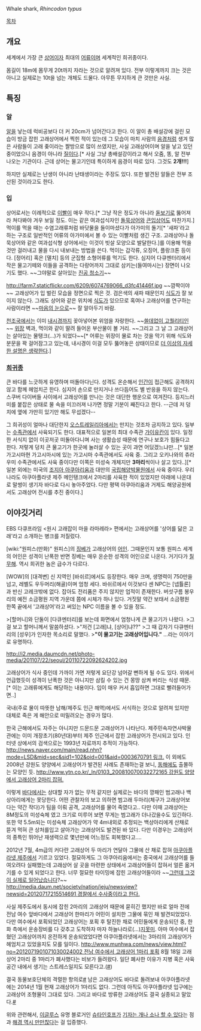 {{{#!html
<img src="http://upload.wikimedia.org/wikipedia/commons/f/f1/Whale_shark_Georgia_aquarium.jpg" width="600">
}}}

Whale shark, ''Rhincodon typus''

[[목차]]
== 개요 ==
세계에서 가장 큰 [[상어]]이자 최대의 [[어류]]이며 세계적인 희귀종이다.

몸길이 18m에 몸무게 20t까지 자라는 것으로 알려져 있다. 전부 이렇게까지 크는 것은 아니고 실제로는 10t을 넘는 개체도 드물다. 아무튼 무지하게 큰 것만은 사실.

== 특징 ==
=== 알 ===
[[알]]을 낳는데 럭비공보다 더 커 20cm가 넘어간다고 한다. 이 알이 총 배설강에 걸린 모습이 방금 잡힌 고래상어에서 찍힌 적이 있는데 그 모습이 마치 사람의 [[음경]]처럼 생겨 많은 사람들이 고래 좆이라는 짤방으로 많이 쓰였지만, 사실 고래상어이며 알을 낳고 있던 중이었으니 음경이 아니라 [[질]]이다.[* 사실 그냥 총배설강이라고 해서 오줌, 똥, 알 전부 나오는 기관이다. 근데 상어는 물고기인데 특이하게 음경이 따로 있다. 그것도 '''2개!!!''']

하지만 실제로는 난생이 아니라 난태생이라는 주장도 있다. 또한 발견된 알들은 전부 조산된 것이라고도 한다.

=== 입 ===
상어로서는 이례적으로 [[이빨]]이 매우 작다.[* 그냥 작은 정도가 아니라 [[돋보기]]로 뚫어져라 쳐다봐야 겨우 보일 정도. 이는 같은 여과섭식자인 [[돌묵상어]]와 [[큰입상어]]도 마찬가지.] 먹이를 먹을 때는 수염고래류처럼 바닷물을 들이마셨다가 아가미의 돌기[* '새파'라고 하는 구조로 일반적인 어류의 아가미에서 볼 수 있는 이빨처럼 생긴 구조. 고래상어나 돌묵상어와 같은 여과섭식형 상어에서는 이것이 빗살 모양으로 발달한다.]를 이용해 먹을 것만 걸러내고 물을 다시 내보내는 방법을 쓴다. 먹이는 갑각류, 오징어, 플랑크톤 등이다. [정어리] 혹은 [멸치] 등의 군집형 소형어류를 먹기도 한다. 심지어 다큐멘터리에서 작은 물고기떼와 이들을 공격하는 다랑어까지 그대로 삼키는(들여마시는) 장면이 나오기도 했다. ~~그야말로 살아있는 [[진공 청소기]]~~

http://farm7.staticflickr.com/6209/6074769066_d3fc41446f.jpg
~~깜짝이야~~
고래상어가 입 벌린 모습을 정면으로 찍은 것. 검은색의 새파 때문인지 [[식도]]가 잘 보이지 않는다. 그래도 상어와 같은 위치에 [[식도]]가 있으므로 혹여나 고래상어를 연구하는 사람이라면 ~~[[마음의 눈]]으로~~ 잘 알아두기 바람.

{{{#!html
<img src="http://whalesharks.wildlifedirect.org/files/2008/08/dsc00241-edit.JPG"><br />
<img src="http://whalesharks.wildlifedirect.org/files/2008/08/dsc00242-edit.JPG">
}}}

[[천조국]]에서는 이미 [[내시경]]까지 꽂아넣어본 위엄을 자랑한다. ~~[[쓸데없이 고퀄리티]]인~~ [[위장]] 벽과, 먹이와 같이 딸려 들어온 부산물이 볼 거리. ~~그리고 그 날 그 고래상어는 살아있는 물탱크(...)가 되었다~~[* 어류는 위장이 물로 차는 것을 막기 위해 식도와 분문을 꽉 걸어잠그고 있는데, 내시경이 이걸 모두 뚫어놓은 상태이므로 [[더 이상의 자세한 설명은 생략한다]].]

=== [[희귀종]] ===
큰 바다를 느긋하게 유영하며 떠돌아다닌다. 성격도 온순해서 [[인간]]이 접근해도 공격하지 않고 함께 헤엄치곤 한다. 심지어 손으로 만지거나 쓰다듬어도 별 반응을 하지 않는다. 스쿠버 다이버들 사이에서 고래상어를 만나는 것은 대단한 행운으로 여겨진다. 등지느러미를 붙잡은 상태로 물 속을 미끄러져 나가면 정말 기분이 째진다고 한다. --근데 저 덩치에 옆에 가만히 있기만 해도 무섭겠다--

그 희귀성이 얼마나 대단한지 [[오스트레일리아]]에서는 만지는 것조차 금지하고 있다. 일부는 [[수족관]]에서 사육되기도 한다. 대표적으로 일본의 최대 수족관 [[가이유칸]]이 있다. 일정한 서식지 없이 이곳저곳 떠돌아다니며 사는 생활습성 때문에 연구나 보호가 힘들다고 한다. 저렇게 덩치 큰 물고기가 한곳에 눌러살 수 있는 곳이 과연 어딨겠느냐만...[* 일본 가고시마현 가고시마시에 있는 가고시마 수족관에서도 사육 중. 그리고 오키나와의 츄라우미 수족관에서도 사육 중이다만 이쪽은 미성숙 개체지만 '''3마리'''씩이나 살고 있다..][* 일본 외에는 미국의 [[조지아 아쿠아리움]]과 대만의 [[국립해양박물원]]에서 사육 중이다. 우리나라도 아쿠아플라넷 제주 메인탱크에서 2마리를 사육한 적이 있었지만 아래에 나온대로 말썽이 생기자 바다로 다시 놓아주었다. 다만 평택 아쿠아리움과 거제도 해양공원에서도 고래상어 전시를 추진 중이다.]

== 이야깃거리 ==
EBS 다큐프라임 <원시 고래잡이 마을 라마레라> 편에서는 고래상어를 '상어를 닮은 고래'라고 소개하는 병크를 저질렀다.

[wiki:"원피스(만화)" 원피스]의 [[징베]]가 고래상어의 [[어인]]. 그때문인지 보통 원피스 세계의 어인은 성격이 난폭한 반면 징베는 매우 온순한 성격의 어인으로 나온다. 거기다가 [[칠무해]]. 역시 희귀한 놈은 급수가 다르다.

[WOW]의 [대격변] 신 지역인 [바쉬르]에서도 등장한다. 매우 크며, 생명력이 750만을 넘고, 레벨도 우두머리(해골)이며 엄청 세다. 바쉬르에서 이것보다 센 NPC는 [넵튤론]과 반신 고레크밖에 없다. 잡아도 전리품은 주지 않지만 업적이 존재한다. 버섯구름 봉우리의 예전 소금평원 지역 가운데 쯤에 시체가 하나 있다. 거짓말 약간 보태서 소금평원 한쪽 끝에서 '고래상어'라고 써있는 NPC 이름을 볼 수 있을 정도.

>[할머니]와 단둘이 [다큐멘터리]를 보는데 화면에서 엄청나게 큰 물고기가 나왔다.
>그걸 보고 할머니께서 말씀하셨다.
>"저건 [고래]냐, [상어]냐??"
>그 때 갑자기 다큐멘터리의 [성우]가 인자한 목소리로 말했다.
>'''"이 물고기는 고래상어입니다."'''
...라는 이야기로 유명하다.

http://i2.media.daumcdn.net/photo-media/201107/22/seoul/20110722092624202.jpg

고래상어가 식사 중인데 가까이 가면 저렇게 요단강 넘어갈 뻔하게 될 수도 있다. 위에서 언급했듯이 성격이 난폭한 것은 아니지만 삼킬 수 있는 건 몽땅 삼켜 버리는 식성 때문.[* 이는 고래류에게도 해당하는 내용이다. 입이 매우 커서 흡입하면 그대로 빨려들어가면..]

국내(주로 물이 따뜻한 남해/제주도 인근 해역)에서도 서식하는 것으로 알려져 있지만 대체로 죽은 게 해안으로 떠밀려오는 경우가 많다. 

한국 근해에서도 자주는 아니지만 드문드문 고래상어가 나타난다. 제주민속자연사박물관에는 이미 개장초기(80년대)부터 제주 인근에서 잡힌 고래상어가 전시되고 있다. 인터넷 상에서의 검색으로는 1993년 자료까지 추적이 가능하다. [[http://news.naver.com/main/read.nhn?mode=LSD&mid=sec&sid1=102&oid=001&aid=0003670791 링크.]] 이 외에도 2008년 강원도 양양에서 고래상어가 발견된 사례도 존재하는걸 보니, [[동해]]에도 출몰하는 모양인 듯. [[http://www.ytn.co.kr/_ln/0103_200810070032272165 강원도 양양에서 고래상어 2마리 잡혀.]] 

이렇게 [[바다]]에서는 상대할 자가 없는 무적 같지만 실제로는 바다의 깡패인 범고래나 백상아리에게는 못당한다. 어떤 관찰자의 보고 의하면 범고래 두마리(체구가 고래상어보다는 약간 작다)가 팀을 이뤄 공격, 고래상어를 물어 죽였다고.. 다만 이때 고래상어는 8M정도의 미성숙체 였고 크기로 미루어 보면 무게는 범고래가 더나갔을수도 있긴하다. 또한 약 5.5m되는 미성숙체 고래상어가 약 4m내외로 추정되는 백상아리에게 산채로 뜯겨 먹혀 큰 상처를입고 살아가는 고래상어도 발견된 바 있다. 다만 이경우는 고래상어의 종특인 뛰어난 재생력으로 몇년만에 어느정도 회복했다고....

2012년 7월, 4m급의 커다란 고래상어 두 마리가 연달아 그물에 산 채로 잡혀 [[아쿠아플라넷 제주]]에서 기르고 있었다. 절묘하게도 그 아쿠아리움에서는 중국에서 고래상어를 들여오려다 실패했는데 고래상어 살 곳을 마련한 상태에서 고래상어들이 잡혀서 얼른 옮겨 기를 수 있게 되었다고 한다. 너무 절묘한 타이밍에 잡힌 고래상어들이라 ~~[[그런데 그것이 실제로 일어났습니다]]?~~ [[http://media.daum.net/society/nation/jeju/newsview?newsid=20120717215514691 경찰에서 수사중이라고 한다.]]

사실 제주도에서 동시에 잡힌 2마리의 고래상어 때문에 묻히긴 했지만 바로 얼마 전에 전남 여수 앞바다에서 고래상어 한마리가 어민이 설치한 그물에 묶인 채 발견되었었다. 다만 여수에서 포획되었던 고래상어는 포획 후 탈진한 채로 어민들에게 운송되던 중, 한화 측에서 운송장비를 다 갖추고 도착하자 마자 하늘나라로(...)[[지못미]]. 아마 여수에서 잡혔던 고래상어까지 온전하게 운송되었었다면 아쿠아플라넷에서는 3마리의 고래상어가 헤엄치고 있었을지도 모를 일이다. [[http://www.munhwa.com/news/view.html?no=2012071901071030024002 전남 여수에서 고래상어 1마리 포획]]
8월 18일 고래상어 2마리 중 1마리가 폐사했다는 비보가 들려왔다. 일단 폐사한 이유가 지병 혹은 사육공간 내에서 생기는 스트레스일지도 모른다고.([http://news.naver.com/main/read.nhn?mode=LSD&mid=sec&sid1=102&oid=096&aid=0000197675 #])

결국 동물보호단체의 격렬한 항의로[http://media.daum.net/society/others/newsview?newsid=20120831163307111 #] 남은 고래상어도 바다로 돌려보내 아쿠아플라넷에는 2014년 1월 현재 고래상어가 1마리도 없다. 그런데 아직도 아쿠아플라넷 입구에는 고래상어 조형물이 그대로 있다. 그리고 바다로 방류한 고래상어도 결국 실종되고 말았다.[http://media.daum.net/society/nation/jeolla/newsview?newsid=20130125003803266 #]

위와 관련해서, [[이글루스]] 유명 블로거인 [[슈타인호프]]가 [http://nestofpnix.egloos.com/4722716 기자는 개나 소나 할 수 있다]는 점과 [http://nestofpnix.egloos.com/4723215 해경 역시 만만찮다]는 걸 입증했다.

